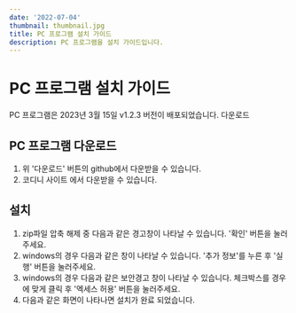 ```yaml
---
date: '2022-07-04'
thumbnail: thumbnail.jpg
title: PC 프로그램 설치 가이드
description: PC 프로그램을 설치 가이드입니다.
---
```


# PC 프로그램 설치 가이드

<MdxTextBox>
    <Box sx={{ color: 'secondary.main', fontWeight: 600, mb: 1 }}>
        PC 프로그램은 2023년 3월 15일 v1.2.3 버전이 배포되었습니다.
    </Box>
    <Box component="a" href="https://github.com/ktaicoder/hw-pc/releases" sx={{ display: 'block' }} target="_blank">
        다운로드
    </Box>
</MdxTextBox>

## PC 프로그램 다운로드

1. 위 '다운로드' 버튼의 github에서 다운받을 수 있습니다.
1. 코디니 사이트 <MdxLink href="https://aicodiny.com/download" target="_blank" /> 에서 다운받을 수 있습니다.
    <MdxImageView src="/images/hw-pc/hw-pc-install-guid1.png" caption="aicodiny.com/download 페이지" />

## 설치

1. zip파일 압축 해제 중 다음과 같은 경고창이 나타날 수 있습니다. '확인' 버튼을 눌러주세요.
    <MdxImageView src="/images/hw-pc/hw-pc-install-guid2.png" caption="경고창" />
1. windows의 경우 다음과 같은 창이 나타날 수 있습니다. '추가 정보'를 누른 후 '실행' 버튼을 눌러주세요.
    <MdxImageView src="/images/hw-pc/hw-pc-install-guid3.png" caption="" />
    <MdxImageView src="/images/hw-pc/hw-pc-install-guid4.png" caption="" />
1. windows의 경우 다음과 같은 보안경고 창이 나타날 수 있습니다. 체크박스를 경우에 맞게 클릭 후 '엑세스 허용' 버튼을 눌러주세요.
    <MdxImageView src="/images/hw-pc/hw-pc-install-guid5.png" caption="" />
1. 다음과 같은 화면이 나타나면 설치가 완료 되었습니다.
    <MdxImageView src="/images/hw-pc/hw-pc-install-guid6.png" caption="" />
